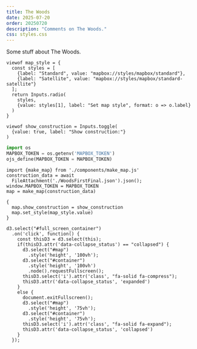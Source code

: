 ```yaml
---
title: The Woods
date: 2025-07-20
order: 20250720
description: "Comments on The Woods."
css: styles.css 
---
```


Some stuff about The Woods.

 
<div id="container">
<div id="map"></div>
<div id="controls"> 

```ojs
viewof map_style = {
  const styles = [
    {label: "Standard", value: "mapbox://styles/mapbox/standard"},
    {label: "Satellite", value: "mapbox://styles/mapbox/standard-satellite"}
  ];
  return Inputs.radio(
    styles,
    {value: styles[1], label: "Set map style", format: o => o.label}
  )
}
```
```ojs
viewof show_construction = Inputs.toggle(
  {value: true, label: "Show construction:"}
)
```

</div>

<div id="full_screen_container" data-collapse_status="collapsed">
  <i class="fa-solid fa-expand"></i>
</div> 
</div>

::: {.hidden}



```python
import os
MAPBOX_TOKEN = os.getenv('MAPBOX_TOKEN')
ojs_define(MAPBOX_TOKEN = MAPBOX_TOKEN)
```
```ojs
import {make_map} from './components/make_map.js'
construction_data = await
  FileAttachment('./WoodsFirstFinal.json').json();
window.MAPBOX_TOKEN = MAPBOX_TOKEN
map = make_map(construction_data)
```

```ojs
{
  map.show_construction = show_construction
  map.set_style(map_style.value)
}
```

```ojs
d3.select("#full_screen_container")
  .on('click', function() {
    const thisD3 = d3.select(this);
    if(thisD3.attr('data-collapse_status') == "collapsed") {
      d3.select("#map")
        .style('height', '100vh');
      d3.select("#container")
        .style('height', '100vh')
        .node().requestFullscreen();
      thisD3.select('i').attr('class', "fa-solid fa-compress");
      thisD3.attr('data-collapse_status', 'expanded')
    }
    else {
      document.exitFullscreen();
      d3.select("#map")
        .style('height', '75vh');
      d3.select("#container")
        .style('height', '75vh');
      thisD3.select('i').attr('class', "fa-solid fa-expand");
      thisD3.attr('data-collapse_status', 'collapsed')
    }
  });
```

<script>
  document.addEventListener('keydown', function(event) {
    if (event.key === 'Escape') {
      document.querySelector('#container').style.height = '75vh';
      document.querySelector('#map').style.height = '75vh';
    }
  });
</script>

::: 
